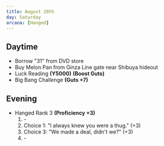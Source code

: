 ```yaml
---
title: August 20th
day: Saturday
arcana: [Hanged]
---
```


## Daytime
- Borrow "31" from DVD store
- Buy Melon Pan from Ginza Line gate near Shibuya hideout
- Luck Reading **(Y5000)** **(Boost Guts)**
- Big Bang Challenge **(Guts +7)**

## Evening
- Hanged Rank 3 **(Proficiency +3)**
    1. \-
    1. Choice 1: "I always knew you were a thug." (+3)
    1. Choice 3: "We made a deal, didn't we?" (+3)
    1. \-